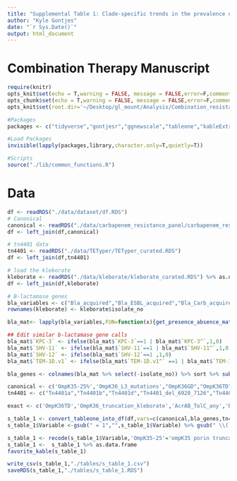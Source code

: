 ```yaml
---
title: "Supplemental Table 1: Clade-specific trends in the prevalence of carbapenem resistance-associated genotypes"
author: "Kyle Gontjes"
date: "`r Sys.Date()`"
output: html_document
--- 
```

# Combination Therapy Manuscript
```r
require(knitr)
opts_knit$set(echo = T,warning = FALSE, message = FALSE,error=F,comment=NA)
opts_chunk$set(echo = T,warning = FALSE, message = FALSE,error=F,comment=NA)
opts_knit$set(root.dir='~/Desktop/gl_mount/Analysis/Combination_resistance/pre-intro-blbli-resistance-ms/')
```

```r
#Packages
packages <- c("tidyverse","gontjesr","ggnewscale","tableone","kableExtra")

#Load Packages
invisible(lapply(packages,library,character.only=T,quietly=T))

#Scripts
source("./lib/common_functions.R")
```

# Data
```r
df <- readRDS("./data/dataset/df.RDS") 
# Canonical
canonical <- readRDS("./data/carbapenem_resistance_panel/carbapenem_resistance_panel_matrix.RDS")
df <- left_join(df,canonical)

# tn4401 data
tn4401 <- readRDS("./data/TETyper/TETyper_curated.RDS")  
df <- left_join(df,tn4401)

# load the kleborate
kleborate <- readRDS("./data/kleborate/kleborate_curated.RDS") %>% as.data.frame
df <- left_join(df,kleborate)
```

```r
# B-lactamase genes  
bla_variables <- c("Bla_acquired","Bla_ESBL_acquired","Bla_Carb_acquired","Bla_chr")
rownames(kleborate) <- kleborate$isolate_no

bla_mat<- lapply(bla_variables,FUN=function(x){get_presence_absence_matrix(x,kleborate)}) %>% do.call(cbind,.) %>% as.data.frame %>% mutate(isolate_no = rownames(.)) 

## Edit similar b-lactamase gene calls
bla_mat$`KPC-3` <- ifelse(bla_mat$`KPC-3`==1 | bla_mat$`KPC-3^`,1,0)
bla_mat$`SHV-11` <- ifelse(bla_mat$`SHV-11`==1 | bla_mat$`SHV-11^`,1,0)
bla_mat$`SHV-12` <- ifelse(bla_mat$`SHV-12`==1 ,1,0)
bla_mat$`TEM-1D.v1` <- ifelse(bla_mat$`TEM-1D.v1^` ==1 | bla_mat$`TEM-1D.v1`==1,1,0)

bla_genes <- colnames(bla_mat %>% select(-isolate_no)) %>% sort %>% subset(!.%in% c("KPC-3^","SHV-11^","SHV-12^","TEM-1D.v1^"))
```

```r
canonical <- c('OmpK35-25%','OmpK36_L3_mutations',"OmpK36GD","OmpK36TD",'OmpK36_truncation_kleborate','OmpK36_putative_function_altering',"OmpK36_intergenic",'OmpK36_promoter_IS',"AcrAB_TolC_any","RamR","RamA","PBP_any","PBP2","PBP4")
tn4401 <- c("Tn4401a","Tn4401b","Tn4401d","Tn4401_del_6920_7126","Tn4401_del_1_554_7008_7075","Tn4401_del_1_3391_6920_7126")
```

```r
exact <- c('OmpK36TD','OmpK36_truncation_kleborate','AcrAB_TolC_any','RamA','PBP_any','PBP2','PBP4','Tn4401_del_1_3391_6920_7126','CMY-2.v2','CTX-M-14','CTX-M-15',"KPC-5","LAP-2","OXA-1","TEM-1",'TEM-104?','TEM-104*?','TEM-150*?')

s_table_1 <- convert_tableone_into_df(df,vars=c(canonical,bla_genes,tn4401),factorVars = c(canonical,bla_genes,tn4401),strata="clade_I",outcome_names = c("Clade I","Clade II"),exact=exact)
s_table_1$Variable <-gsub(" = 1","",s_table_1$Variable) %>% gsub(" \\(|\\)|\\%","",.) 

s_table_1 <- recode(s_table_1$Variable,'OmpK35-25'='ompK35 porin truncation at 25%','OmpK36_c25t'='C25T mutation in ompK36','OmpK36_L3_mutations'='Loop 3 insertion','OmpK36GD'='GD insertion','OmpK36TD'='TD insertion','OmpK36_truncation_kleborate'='ompK36 truncation', 'OmpK36_non_syn'='ompK36 non-synonymous mutation','OmpK36_putative_function_altering'='ompK36 putative function-altering mutations','OmpK36_intergenic'='ompK36 intergenic region','OmpK36_promoter_IS'='Insertion seqeunce at ompK36 promoter',"AcrAB_TolC_any" = 'acrAB-tolC efflux pump mutant','RamR'='ramR efflux pump regulator PFAV',"RamA"='ramA efflux pump activator PFAV','PBP_any'='Non-synonymous mutations in penicillin-binding-proteins','PBP2'='Penicillin-binding protein-2',"PBP4"='Penicillin-binding protein-4')
s_table_1 <-  s_table_1 %>% as.data.frame
favorite_kable(s_table_1)
```

```r
write_csv(s_table_1,"./tables/s_table_1.csv")
saveRDS(s_table_1,"./tables/s_table_1.RDS")
```